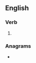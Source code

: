 {{also|marinâtes}}
==English==

===Verb===
{{head|en|verb form}}

# {{en-third-person singular of|marinate}}

===Anagrams===
* {{anagrams|en|animaters|antismear}}